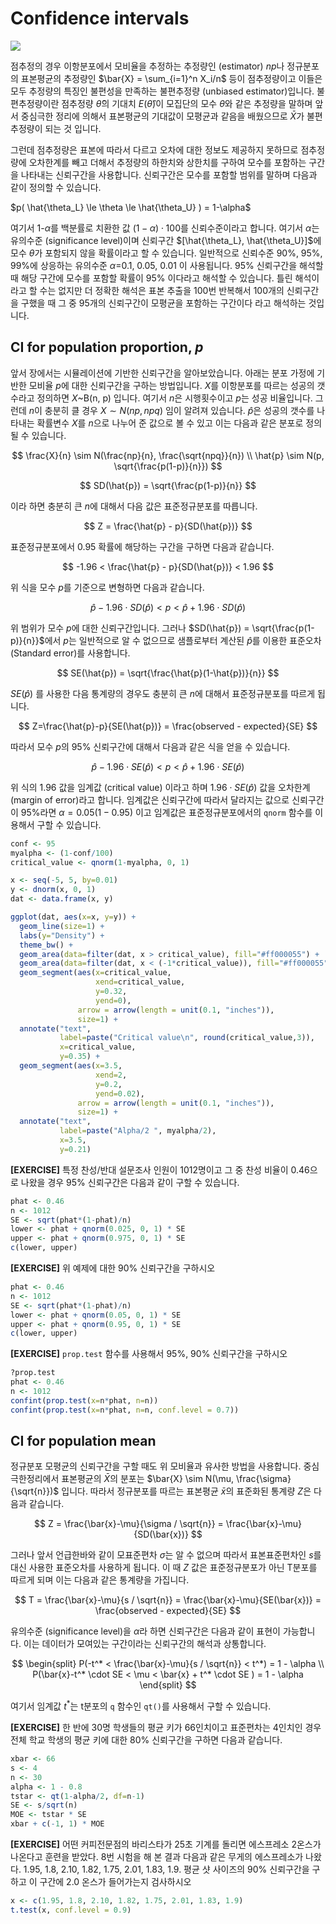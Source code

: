 
# Confidence intervals

![](images/09/statistical_inference.png)

점추정의 경우 이항분포에서 모비율을 추정하는 추정량인 (estimator) $np$나 정규분포의 표본평균의 추정량인 $\bar{X} = \sum_{i=1}^n X_i/n$ 등이 점추정량이고 이들은 모두 추정량의 특징인 불편성을 만족하는 불편추정량 (unbiased estimator)입니다. 불편추정량이란 점추정량 $\hat{\theta}$의 기대치 $E(\hat{\theta})$이 모집단의 모수 $\theta$와 같은 추정량을 말하며 앞서 중심극한 정리에 의해서 표본평균의 기대값이 모평균과 같음을 배웠으므로 $\bar{X}$가 불편추정량이 되는 것 입니다. 

그런데 점추정량은 표본에 따라서 다르고 오차에 대한 정보도 제공하지 못하므로 점추정량에 오차한계를 빼고 더해서 추정량의 하한치와 상한치를 구하여 모수를 포함하는 구간을 나타내는 신뢰구간을 사용합니다. 신뢰구간은 모수를 포함할 범위를 말하며 다음과 같이 정의할 수 있습니다. 


$p( \hat{\theta_L} \le \theta \le \hat{\theta_U} ) = 1-\alpha$


여기서 1-$\alpha$를 백분률로 치환한 값 $(1-\alpha)\cdot 100%$를 신뢰수준이라고 합니다. 여기서 $\alpha$는 유의수준 (significance level)이며 신뢰구간 $[\hat{\theta_L}, \hat{\theta_U}]$에 모수 $\theta$가 포함되지 않을 확률이라고 할 수 있습니다. 일반적으로 신뢰수준 90%, 95%, 99%에 상응하는 유의수준 $\alpha$=0.1, 0.05, 0.01 이 사용됩니다. 95% 신뢰구간을 해석할 때 해당 구간에 모수를 포함할 확률이 95% 이다라고 해석할 수 있습니다. 틀린 해석이라고 할 수는 없지만 더 정확한 해석은 표본 추출을 100번 반복해서 100개의 신뢰구간을 구했을 때 그 중 95개의 신뢰구간이 모평균을 포함하는 구간이다 라고 해석하는 것입니다. 


## CI for population proportion, $p$

앞서 장에서는 시뮬레이션에 기반한 신뢰구간을 알아보았습니다. 아래는 분포 가정에 기반한 모비율 $p$에 대한 신뢰구간을 구하는 방법입니다. $X$를 이항분포를 따르는 성공의 갯수라고 정의하면 $X$~B(n, p) 입니다. 여기서 $n$은 시행횟수이고 $p$는 성공 비율입니다. 그런데 $n$이 충분히 클 경우 $X \sim N(np, npq)$ 임이 알려져 있습니다. $\hat{p}$은 성공의 갯수를 나타내는 확률변수 $X$를 $n$으로 나누어 준 값으로 볼 수 있고 이는 다음과 같은 분포로 정의될 수 있습니다. 

$$
\frac{X}{n} \sim N(\frac{np}{n}, \frac{\sqrt{npq}}{n}) \\
\hat{p} \sim N(p, \sqrt{\frac{p(1-p)}{n}}) 
$$ 

$$
SD(\hat{p}) = \sqrt{\frac{p(1-p)}{n}}
$$


이라 하면 충분히 큰 $n$에 대해서 다음 값은 표준정규분포를 따릅니다. 

$$
Z = \frac{\hat{p} - p}{SD(\hat{p})}
$$

표준정규분포에서 0.95 확률에 해당하는 구간을 구하면 다음과 같습니다. 


$$
-1.96 < \frac{\hat{p} - p}{SD(\hat{p})} < 1.96 
$$

위 식을 모수 $p$를 기준으로 변형하면 다음과 같습니다. 

$$
\hat{p} - 1.96 \cdot SD(\hat{p}) <  p < \hat{p} + 1.96 \cdot SD(\hat{p})
$$

위 범위가 모수 $p$에 대한 신뢰구간입니다. 그러나 $SD(\hat{p}) = \sqrt{\frac{p(1-p)}{n}}$에서 $p$는 일반적으로 알 수 없으므로 샘플로부터 계산된 $\hat{p}$를 이용한 표준오차 (Standard error)를 사용합니다. 

$$
SE(\hat{p}) = \sqrt{\frac{\hat{p}(1-\hat{p})}{n}}
$$

$SE(\hat{p})$ 를 사용한 다음 통계량의 경우도 충분히 큰 $n$에 대해서 표준정규분포를 따르게 됩니다. 

$$
Z=\frac{\hat{p}-p}{SE(\hat{p})} = \frac{observed - expected}{SE} 
$$

따라서 모수 $p$의 95% 신뢰구간에 대해서 다음과 같은 식을 얻을 수 있습니다. 

$$
\hat{p}-1.96 \cdot SE(\hat{p}) < p < \hat{p}+1.96 \cdot SE(\hat{p}) 
$$


위 식의 1.96 값을 임계값 (critical value) 이라고 하며 $1.96 \cdot SE(\hat{p})$ 값을 오차한계 (margin of error)라고 합니다. 임계값은 신뢰구간에 따라서 달라지는 값으로 신뢰구간이 95%라면 $\alpha = 0.05 (1-0.95)$ 이고 임계값은 표준정규분포에서의 `qnorm` 함수를 이용해서 구할 수 있습니다. 

```r

conf <- 95
myalpha <- (1-conf/100)
critical_value <- qnorm(1-myalpha, 0, 1)

x <- seq(-5, 5, by=0.01)
y <- dnorm(x, 0, 1)
dat <- data.frame(x, y)

ggplot(dat, aes(x=x, y=y)) +
  geom_line(size=1) +
  labs(y="Density") +
  theme_bw() +
  geom_area(data=filter(dat, x > critical_value), fill="#ff000055") +
  geom_area(data=filter(dat, x < (-1*critical_value)), fill="#ff000055") +
  geom_segment(aes(x=critical_value, 
                   xend=critical_value, 
                   y=0.32, 
                   yend=0), 
               arrow = arrow(length = unit(0.1, "inches")), 
               size=1) +
  annotate("text", 
           label=paste("Critical value\n", round(critical_value,3)), 
           x=critical_value, 
           y=0.35) +
  geom_segment(aes(x=3.5, 
                   xend=2, 
                   y=0.2, 
                   yend=0.02), 
               arrow = arrow(length = unit(0.1, "inches")), 
               size=1) +
  annotate("text", 
           label=paste("Alpha/2 ", myalpha/2), 
           x=3.5, 
           y=0.21)

```



**[EXERCISE]** 특정 찬성/반대 설문조사 인원이 1012명이고 그 중 찬성 비율이 0.46으로 나왔을 경우 95% 신뢰구간은 다음과 같이 구할 수 있습니다. 


```r
phat <- 0.46
n <- 1012
SE <- sqrt(phat*(1-phat)/n)
lower <- phat + qnorm(0.025, 0, 1) * SE
upper <- phat + qnorm(0.975, 0, 1) * SE
c(lower, upper)
```

**[EXERCISE]** 위 예제에 대한 90% 신뢰구간을 구하시오

```r
phat <- 0.46
n <- 1012
SE <- sqrt(phat*(1-phat)/n)
lower <- phat + qnorm(0.05, 0, 1) * SE
upper <- phat + qnorm(0.95, 0, 1) * SE
c(lower, upper)
```



**[EXERCISE]** ```prop.test``` 함수를 사용해서 95%, 90% 신뢰구간을 구하시오 

```r
?prop.test
phat <- 0.46
n <- 1012
confint(prop.test(x=n*phat, n=n))
confint(prop.test(x=n*phat, n=n, conf.level = 0.7))

```



## CI for population mean

정규분포 모평균의 신뢰구간을 구할 때도 위 모비율과 유사한 방법을 사용합니다. 중심극한정리에서 표본평균의 $\bar{X}$의 분포는 $\bar{X} \sim N(\mu, \frac{\sigma}{\sqrt{n}})$ 입니다. 따라서 정규분포를 따르는 표본평균 $\bar{x}$의 표준화된 통계량 $Z$은 다음과 같습니다.  

$$
Z = \frac{\bar{x}-\mu}{\sigma / \sqrt{n}} = \frac{\bar{x}-\mu}{SD(\bar{x})} 
$$

그러나 앞서 언급한바와 같이 모표준편차 $\sigma$는 알 수 없으며 따라서 표본표준편차인 $s$를 대신 사용한 표준오차를 사용하게 됩니다. 이 때 $Z$ 값은 표준정규분포가 아닌 T분포를 따르게 되며 이는 다음과 같은 통계량을 가집니다. 

$$
T = \frac{\bar{x}-\mu}{s / \sqrt{n}} = \frac{\bar{x}-\mu}{SE(\bar{x})} = \frac{observed - expected}{SE}
$$

유의수준 (significance level)을 $\alpha$라 하면 신뢰구간은 다음과 같이 표현이 가능합니다. 이는 데이터가 모여있는 구간이라는 신뢰구간의 해석과 상통합니다. 

$$
\begin{split}
P(-t^* < \frac{\bar{x}-\mu}{s / \sqrt{n}} < t^*) = 1 - \alpha \\
P(\bar{x}-t^* \cdot SE < \mu < \bar{x} + t^* \cdot SE ) = 1 - \alpha 
\end{split}
$$

여기서 임계값 $t^*$는 t분포의 `q` 함수인 `qt()`를 사용해서 구할 수 있습니다. 

**[EXERCISE]** 한 반에 30명 학생들의 평균 키가 66인치이고 표준편차는 4인치인 경우 전체 학교 학생의 평균 키에 대한 80% 신뢰구간을 구하면 다음과 같습니다. 

```r
xbar <- 66 
s <- 4
n <- 30
alpha <- 1 - 0.8
tstar <- qt(1-alpha/2, df=n-1)
SE <- s/sqrt(n)
MOE <- tstar * SE
xbar + c(-1, 1) * MOE
```



**[EXERCISE]** 어떤 커피전문점의 바리스타가 25초 기계를 돌리면 에스프레소 2온스가 나온다고 훈련을 받았다. 8번 시험을 해 본 결과 다음과 같은 무게의 에스프레소가 나왔다. 1.95, 1.8, 2.10, 1.82, 1.75, 2.01, 1.83, 1.9. 평균 샷 사이즈의 90% 신뢰구간을 구하고 이 구간에 2.0 온스가 들어가는지 검사하시오

```r
x <- c(1.95, 1.8, 2.10, 1.82, 1.75, 2.01, 1.83, 1.9)
t.test(x, conf.level = 0.9)
```






